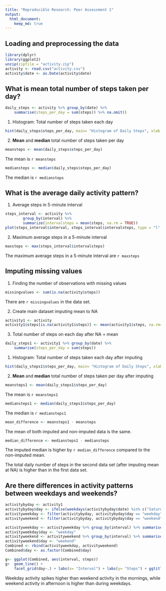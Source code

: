 ```yaml
---
title: "Reproducible Research: Peer Assessment 1"
output: 
  html_document:
    keep_md: true
---
```



## Loading and preprocessing the data
```r
library(dplyr) 
library(ggplot2)
unzip(zipfile = "activity.zip") 
activity <- read.csv("activity.csv")
activity$date <- as.Date(activity$date)
```

## What is mean total number of steps taken per day?
```r
daily_steps <- activity %>% group_by(date) %>%
    summarise(steps_per_day = sum(steps)) %>% na.omit()

```
1. Histogram: Total number of steps taken each day 
```r
hist(daily_steps$steps_per_day, main= "Histogram of Daily Steps", xlab = "Daily Steps", breaks = 20)
```

2. **Mean** and **median** total number of steps taken per day
```r
meansteps <- mean(daily_steps$steps_per_day)
```
The mean is `r meansteps`
```r
mediansteps <- median(daily_steps$steps_per_day)
```
The median is `r mediansteps`

## What is the average daily activity pattern?
1. Average steps in 5-minute interval    
```r
steps_interval <- activity %>%
        group_by(interval) %>%
        summarize(intervalsteps = mean(steps, na.rm = TRUE)) 
plot(steps_interval$interval, steps_interval$intervalsteps, type = "l", xlab = "5-minute Interval", ylab = "Average steps", main = "Average steps by 5-minute intervals")
```

2. Maximum average steps in a 5-minute interval
```r
maxsteps <- max(steps_interval$intervalsteps)
```
The maximum average steps in a 5-minute interval are `r maxsteps`

## Imputing missing values
1. Finding the number of observations with missing values 
```r
missingvalues <- sum(is.na(activity$steps))
```
There are `r missingvalues` in the data set. 

2. Create main dataset imputing mean to NA 
```r
activity1 <- activity
activity1$steps[is.na(activity1$steps)] <- mean(activity1$steps, na.rm=TRUE)
```
3. Total number of steps on each day after NA = mean
```r
daily_steps1 <- activity1 %>% group_by(date) %>%
    summarise(steps_per_day = sum(steps))

```
1. Histogram: Total number of steps taken each day after imputing 
```r
hist(daily_steps1$steps_per_day, main= "Histogram of Daily Steps", xlab = "Daily Steps", breaks = 20)
```

2. **Mean** and **median** total number of steps taken per day after imputing
```r
meansteps1 <- mean(daily_steps1$steps_per_day)
```
The mean is `r meansteps1`
```r
mediansteps1 <- median(daily_steps1$steps_per_day)
```
The median is `r mediansteps1`

```r
mean_difference <- meansteps1 - meansteps
```
The mean of both imputed and non-imputed data is the same. 
```r
median_difference <- mediansteps1 - mediansteps
```
The imputed median is higher by `r median_difference` compared to the non-imputed mean.   

The total daily number of steps in the second data set (after imputing mean at NA) is higher than in the first data set.  

## Are there differences in activity patterns between weekdays and weekends?
```r
activitybyday <- activity1 
activitybyday$day <- ifelse(weekdays(activitybyday$date) %in% c("Saturday", "Sunday"), "weekend", "weekday")
activityweekday <- filter(activitybyday, activitybyday$day == "weekday")
activityweekend <- filter(activitybyday, activitybyday$day == "weekend")  

activityweekday <- activityweekday %>% group_by(interval) %>% summarise(steps = mean(steps))
activityweekday$day <- "weekday"
activityweekend <- activityweekend %>% group_by(interval) %>% summarise(steps = mean(steps))
activityweekend$day <- "weekend"
Combined <- rbind(activityweekday, activityweekend)
Combined$day <- as.factor(Combined$day)

g<- ggplot(Combined, aes(interval, steps))
g+  geom_line() + 
    facet_grid(day~.) + labs(x= "Interval") + labs(y= "Steps") + ggtitle("Average steps: Weekday vs Weekend")
```

Weekday activity spikes higher than weekend activity in the mornings, while weekend activity in afternoon is higher than during weekdays. 

  





